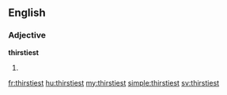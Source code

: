 ==English==

===Adjective===
'''thirstiest'''

# {{en-superlative of|thirsty}}

[[fr:thirstiest]]
[[hu:thirstiest]]
[[my:thirstiest]]
[[simple:thirstiest]]
[[sv:thirstiest]]